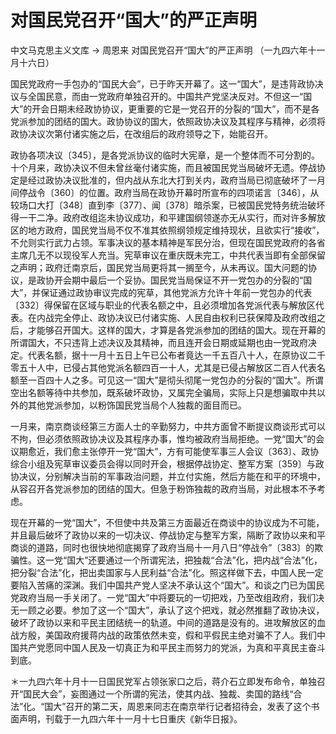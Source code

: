 # 对国民党召开“国大”的严正声明

中文马克思主义文库 -> 周恩来
对国民党召开“国大”的严正声明
（一九四六年十一月十六日）

国民党政府一手包办的“国民大会”，已于昨天开幕了。这一“国大”，是违背政协决议与全国民意，而由一党政府单独召开的。中国共产党坚决反对。不但这一“国大”的开会日期未经政协协议，更重要的它是一党召开的分裂的“国大”，而不是各党派参加的团结的国大。政协协议的国大，依照政协决议及其程序与精神，必须将政协决议次第付诸实施之后，在改组后的政府领导之下，始能召开。

政协各项决议〔345〕，是各党派协议的临时大宪章，是一个整体而不可分割的。十个月来，政协决议不但未曾丝毫付诸实施，而且被国民党当局破坏无遗。停战协定是经过政协决议批准的，但内战从东北大打到关内，政府当局已彻底破坏了一月间停战令〔360〕的位置。政府当局在政协开幕时所宣布的四项诺言〔346〕，从较场口大打〔348〕直到李〔377〕、闻〔378〕暗杀案，已被国民党特务统治破坏得一干二净。政府改组迄未协议成功，和平建国纲领遂亦无从实行，而对许多解放区的地方政府，国民党当局不仅不准其依照纲领规定维持现状，且欲实行“接收”，不允则实行武力占领。军事决议的基本精神是军民分治，但现在国民党政府的各省主席几无不以现役军人充当。宪草审议在重庆既未完工，中共代表当即有全部保留之声明；政府迁南京后，国民党当局更将其一搁至今，从未再议。国大问题的协议，是政协开会期中最后一个妥协。国民党当局保证不开一党包办的分裂的“国大”，并保证通过政协审议完成的宪草，其他党派方允许十年前一党包办的代表〔332〕得保留在区域与职业的代表名额之中，且必须增加各党派代表与解放区代表。在内战完全停止、政协决议已付诸实施、人民自由权利已获保障及政府改组之后，才能够召开国大。这样的国大，才算是各党派参加的团结的国大。现在开幕的所谓国大，不只违背上述决议及其精神，而且连开会日期或延期也由一党政府决定。代表名额，据十一月十五日上午已公布者竟达一千五百八十人，在原协议二千零五十人中，已侵占其他党派名额四百一十人，尤其是已侵占解放区二百人代表名额至一百四十人之多。可见这一“国大”是彻头彻尾一党包办的分裂的“国大”。所谓空出名额等待中共参加，既系破坏政协，又属完全骗局，实际上只是想骗取中共以外的其他党派参加，以粉饰国民党当局个人独裁的面目而已。

一月来，南京商谈经第三方面人士的辛勤努力，中共方面曾不断提议商谈形式可以不拘，但必须依照政协决议及其程序办事，惟均被政府当局拒绝。一党“国大”的会议期愈近，我们愈主张停开一党“国大”，方有可能使军事三人会议〔363〕、政协综合小组及宪草审议委员会得以同时开会，根据停战协定、整军方案〔359〕与政协决议，分别解决当前的军事政治问题，并立付实施，然后方能在和平的环境中，从容召开各党派参加的团结的国大。但急于粉饰独裁的政府当局，对此根本不予考虑。

现在开幕的一党“国大”，不但使中共及第三方面最近在商谈中的协议成为不可能，并且最后破坏了政协以来的一切决议、停战协定与整军方案，隔断了政协以来和平商谈的道路，同时也很快地彻底揭穿了政府当局十一月八日“停战令”〔383〕的欺骗性。这一党“国大”还要通过一个所谓宪法，把独裁“合法”化，把内战“合法”化，把分裂“合法”化，把出卖国家与人民利益“合法”化。照这样做下去，中国人民一定要陷入苦痛的深渊。我们中国共产党人坚决不承认这个“国大”。和谈之门已为国民党政府当局一手关闭了。一党“国大”中将要玩的一切把戏，乃至改组政府，我们决无一顾之必要。参加了这一个“国大”，承认了这个把戏，就必然推翻了政协决议，破坏了政协以来和平民主团结统一的轨道。中间的道路是没有的。进攻解放区的血战方殷，美国政府援蒋内战的政策依然未变，假和平假民主绝对骗不了人。我们中国共产党愿同中国人民及一切真正为和平民主而努力的党派，为真和平真民主奋斗到底。

＊一九四六年十月十一日国民党军占领张家口之后，蒋介石立即发布命令，单独召开“国民大会”，妄图通过一个所谓的宪法，使其内战、独裁、卖国的路线“合法”化。“国大”召开的第二天，周恩来同志在南京举行记者招待会，发表了这个书面声明，刊载于一九四六年十一月十七日重庆《新华日报》。


